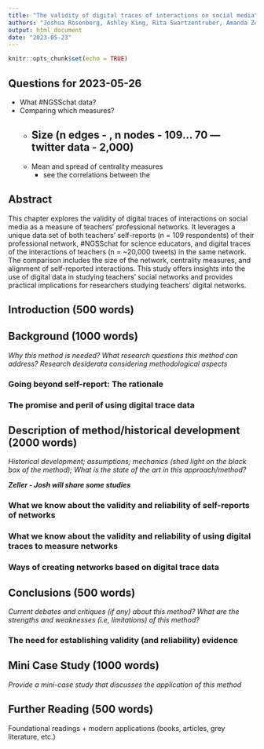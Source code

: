 ```yaml
---
title: "The validity of digital traces of interactions on social media"
authors: "Joshua Rosenberg, Ashley King, Rita Swartzentruber, Amanda Zeller"
output: html_document
date: "2023-05-23"
---
```


```r
knitr::opts_chunk$set(echo = TRUE)
```

## Questions for 2023-05-26

-   What #NGSSchat data?
-   Comparing which measures?
    -   Size (n edges - , n nodes - 109... **70 ---** twitter data - **2,000**)
        -   
    -   Mean and spread of centrality measures
        -   see the correlations between the

## Abstract

This chapter explores the validity of digital traces of interactions on social media as a measure of teachers' professional networks. It leverages a unique data set of both teachers' self-reports (n = 109 respondents) of their professional network, #NGSSchat for science educators, and digital traces of the interactions of teachers (n = \~20,000 tweets) in the same network. The comparison includes the size of the network, centrality measures, and alignment of self-reported interactions. This study offers insights into the use of digital data in studying teachers' social networks and provides practical implications for researchers studying teachers' digital networks.

## Introduction (500 words)

## Background (1000 words)

*Why this method is needed? What research questions this method can address? Research desiderata considering methodological aspects*

### Going beyond self-report: The rationale

### The promise and peril of using digital trace data

## Description of method/historical development (2000 words)

*Historical development; assumptions; mechanics (shed light on the black box of the method); What is the state of the art in this approach/method?*

***Zeller - Josh will share some studies***

### What we know about the validity and reliability of self-reports of networks

### What we know about the validity and reliability of using digital traces to measure networks

### Ways of creating networks based on digital trace data

## Conclusions (500 words)

*Current debates and critiques (if any) about this method? What are the strengths and weaknesses (i.e, limitations) of this method?*

### The need for establishing validity (and reliability) evidence

## Mini Case Study (1000 words)

*Provide a mini-case study that discusses the application of this method*

## Further Reading (500 words)

Foundational readings + modern applications (books, articles, grey literature, etc.)
